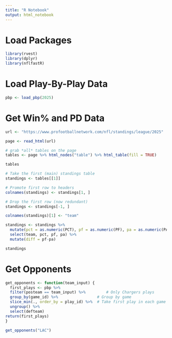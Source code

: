 ```yaml
---
title: "R Notebook"
output: html_notebook
---
```


# Load Packages
```r
library(rvest)
library(dplyr)
library(nflfastR)
```

# Load Play-By-Play Data
```r
pbp <- load_pbp(2025)
```


# Get Win% and PD Data
```r
url <- "https://www.profootballnetwork.com/nfl/standings/league/2025"

page <- read_html(url)

# grab *all* tables on the page
tables <- page %>% html_nodes("table") %>% html_table(fill = TRUE)

tables

# Take the first (main) standings table
standings <- tables[[1]]

# Promote first row to headers
colnames(standings) <- standings[1, ]

# Drop the first row (now redundant)
standings <- standings[-1, ]

colnames(standings)[1] <- "team"

standings <- standings %>%
  mutate(pct = as.numeric(PCT), pf = as.numeric(PF), pa = as.numeric(PA)) %>%
  select(team, pct, pf, pa) %>%
  mutate(diff = pf-pa)

standings
```

# Get Opponents
```r
get_opponents <- function(team_input) {
  first_plays <- pbp %>%
  filter(posteam == team_input) %>%         # Only Chargers plays
  group_by(game_id) %>%                 # Group by game
  slice_min(., order_by = play_id) %>%  # Take first play in each game
  ungroup() %>%
  select(defteam)
return(first_plays)
}

get_opponents("LAC")
```

